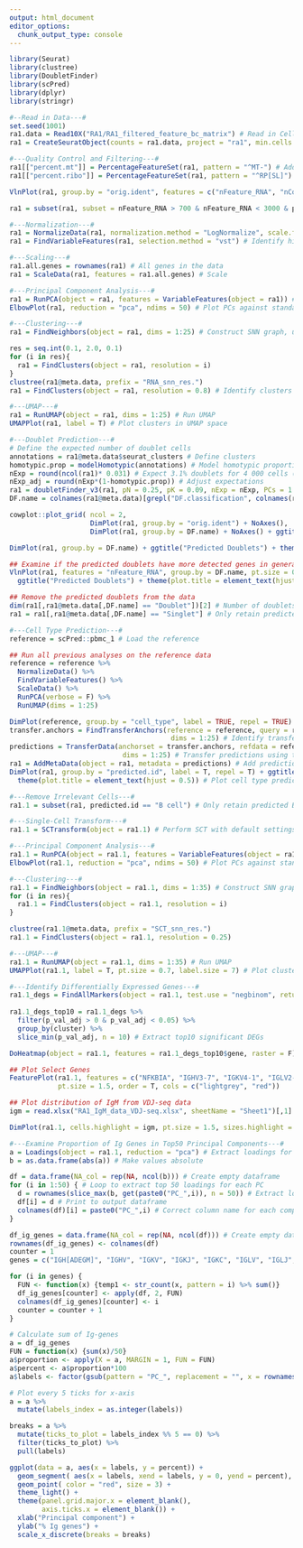 ```yaml
---
output: html_document
editor_options: 
  chunk_output_type: console
---
```


```r
library(Seurat)
library(clustree)
library(DoubletFinder)
library(scPred)
library(dplyr)
library(stringr)

#--Read in Data---#
set.seed(1001)
ra1.data = Read10X("RA1/RA1_filtered_feature_bc_matrix") # Read in CellRanger output files
ra1 = CreateSeuratObject(counts = ra1.data, project = "ra1", min.cells = 3, min.features = 200) # Create Seurat object

#---Quality Control and Filtering---#
ra1[["percent.mt"]] = PercentageFeatureSet(ra1, pattern = "^MT-") # Add % mitochondrial genes expressed as metadata
ra1[["percent.ribo"]] = PercentageFeatureSet(ra1, pattern = "^RP[SL]") # Add % ribosomal genes as metadata

VlnPlot(ra1, group.by = "orig.ident", features = c("nFeature_RNA", "nCount_RNA", "percent.mt", "percent.ribo"), pt.size = 0.1,ncol = 2) + NoLegend()

ra1 = subset(ra1, subset = nFeature_RNA > 700 & nFeature_RNA < 3000 & percent.mt < 11 & percent.ribo >5) # Filter for quality

#---Normalization---#
ra1 = NormalizeData(ra1, normalization.method = "LogNormalize", scale.factor = 10000) # Log-normalize data
ra1 = FindVariableFeatures(ra1, selection.method = "vst") # Identify highly variable genes

#---Scaling---#
ra1.all.genes = rownames(ra1) # All genes in the data
ra1 = ScaleData(ra1, features = ra1.all.genes) # Scale

#---Principal Component Analysis---#
ra1 = RunPCA(object = ra1, features = VariableFeatures(object = ra1)) # Perform PCA
ElbowPlot(ra1, reduction = "pca", ndims = 50) # Plot PCs against standard deviation

#---Clustering---#
ra1 = FindNeighbors(object = ra1, dims = 1:25) # Construct SNN graph, using 25 PCs

res = seq.int(0.1, 2.0, 0.1)
for (i in res){
  ra1 = FindClusters(object = ra1, resolution = i)
}
clustree(ra1@meta.data, prefix = "RNA_snn_res.")
ra1 = FindClusters(object = ra1, resolution = 0.8) # Identify clusters

#---UMAP---#
ra1 = RunUMAP(object = ra1, dims = 1:25) # Run UMAP
UMAPPlot(ra1, label = T) # Plot clusters in UMAP space

#---Doublet Prediction---#
# Define the expected number of doublet cells
annotations = ra1@meta.data$seurat_clusters # Define clusters
homotypic.prop = modelHomotypic(annotations) # Model homotypic proportions
nExp = round(ncol(ra1)* 0.031) # Expect 3.1% doublets for 4 000 cells (overexpectation rather than underexpectation)
nExp_adj = round(nExp*(1-homotypic.prop)) # Adjust expectations
ra1 = doubletFinder_v3(ra1, pN = 0.25, pK = 0.09, nExp = nExp, PCs = 1:25) # Perform doublet prediction
DF.name = colnames(ra1@meta.data)[grepl("DF.classification", colnames(ra1@meta.data))]

cowplot::plot_grid( ncol = 2,
                    DimPlot(ra1, group.by = "orig.ident") + NoAxes(),
                    DimPlot(ra1, group.by = DF.name) + NoAxes() + ggtitle("Predicted Doublets") + theme(plot.title = element_text(hjust = 0.5))) # Plot predicted doublets

DimPlot(ra1, group.by = DF.name) + ggtitle("Predicted Doublets") + theme(plot.title = element_text(hjust = 0.5)) # Plot predicted doublets in UMAP space

## Examine if the predicted doublets have more detected genes in general
VlnPlot(ra1, features = "nFeature_RNA", group.by = DF.name, pt.size = 0.1) +
  ggtitle("Predicted Doublets") + theme(plot.title = element_text(hjust = 0.5))

## Remove the predicted doublets from the data
dim(ra1[,ra1@meta.data[,DF.name] == "Doublet"])[2] # Number of doublets detected
ra1 = ra1[,ra1@meta.data[,DF.name] == "Singlet"] # Only retain predicted singlets for downstream analyses

#---Cell Type Prediction---#
reference = scPred::pbmc_1 # Load the reference

## Run all previous analyses on the reference data
reference = reference %>%
  NormalizeData() %>%
  FindVariableFeatures() %>%
  ScaleData() %>%
  RunPCA(verbose = F) %>%
  RunUMAP(dims = 1:25)

DimPlot(reference, group.by = "cell_type", label = TRUE, repel = TRUE) + NoAxes() + ggtitle("Reference") + theme(plot.title = element_text(hjust = 0.5)) # Plot predicted cell types in reference in UMAP space
transfer.anchors = FindTransferAnchors(reference = reference, query = ra1,
                                        dims = 1:25) # Identify transfer anchors between reference and query
predictions = TransferData(anchorset = transfer.anchors, refdata = reference$cell_type, 
                            dims = 1:25) # Transfer predictions using the transfer anchors
ra1 = AddMetaData(object = ra1, metadata = predictions) # Add predictions to metadata
DimPlot(ra1, group.by = "predicted.id", label = T, repel = T) + ggtitle("Predicted Cell Type") +  
  theme(plot.title = element_text(hjust = 0.5)) # Plot cell type predictions for query data in UMAP space

#---Remove Irrelevant Cells---#
ra1.1 = subset(ra1, predicted.id == "B cell") # Only retain predicted B cells for downstream analysis

#---Single-Cell Transform---#
ra1.1 = SCTransform(object = ra1.1) # Perform SCT with default settings

#---Principal Component Analysis---#
ra1.1 = RunPCA(object = ra1.1, features = VariableFeatures(object = ra1.1), assay = "SCT") # Perform principal component analysis
ElbowPlot(ra1.1, reduction = "pca", ndims = 50) # Plot PCs against standard deviation

#---Clustering---#
ra1.1 = FindNeighbors(object = ra1.1, dims = 1:35) # Construct SNN graph, using 35 PCs
for (i in res){
  ra1.1 = FindClusters(object = ra1.1, resolution = i)
}

clustree(ra1.1@meta.data, prefix = "SCT_snn_res.")
ra1.1 = FindClusters(object = ra1.1, resolution = 0.25)

#---UMAP---#
ra1.1 = RunUMAP(object = ra1.1, dims = 1:35) # Run UMAP
UMAPPlot(ra1.1, label = T, pt.size = 0.7, label.size = 7) # Plot clusters in UMAP space

#---Identify Differentially Expressed Genes---#
ra1.1_degs = FindAllMarkers(object = ra1.1, test.use = "negbinom", return.thresh = 0.05, only.pos = T) # Identify upregulated DEGs
 
ra1.1_degs_top10 = ra1.1_degs %>% 
  filter(p_val_adj > 0 & p_val_adj < 0.05) %>%
  group_by(cluster) %>%
  slice_min(p_val_adj, n = 10) # Extract top10 significant DEGs

DoHeatmap(object = ra1.1, features = ra1.1_degs_top10$gene, raster = F) # Plot top10 DEGs

## Plot Select Genes
FeaturePlot(ra1.1, features = c("NFKBIA", "IGHV3-7", "IGKV4-1", "IGLV2-14", "CD69", "COCH", "CRIP2", "TEX9", "ITGB1"), 
            pt.size = 1.5, order = T, cols = c("lightgrey", "red"))

## Plot distribution of IgM from VDJ-seq data
igm = read.xlsx("RA1_IgM_data_VDJ-seq.xlsx", sheetName = "Sheet1")[,1]

DimPlot(ra1.1, cells.highlight = igm, pt.size = 1.5, sizes.highlight = 1.5, order = T, cols = c("lightgrey", "red")) + NoLegend()

#---Examine Proportion of Ig Genes in Top50 Principal Components---#
a = Loadings(object = ra1.1, reduction = "pca") # Extract loadings for PCA
b = as.data.frame(abs(a)) # Make values absolute

df = data.frame(NA_col = rep(NA, ncol(b))) # Create empty dataframe
for (i in 1:50) { # Loop to extract top 50 loadings for each PC
  d = rownames(slice_max(b, get(paste0("PC_",i)), n = 50)) # Extract loadings
  df[i] = d # Print to output dataframe
  colnames(df)[i] = paste0("PC_",i) # Correct column name for each component
}

df_ig_genes = data.frame(NA_col = rep(NA, ncol(df))) # Create empty dataframe
rownames(df_ig_genes) <- colnames(df)
counter = 1
genes = c("IGH[ADEGM]", "IGHV", "IGKV", "IGKJ", "IGKC", "IGLV", "IGLJ", "IGLC")

for (i in genes) {
  FUN <- function(x) {temp1 <- str_count(x, pattern = i) %>% sum()}
  df_ig_genes[counter] <- apply(df, 2, FUN)
  colnames(df_ig_genes)[counter] <- i
  counter = counter + 1
}

# Calculate sum of Ig-genes
a = df_ig_genes
FUN = function(x) {sum(x)/50}
a$proportion <- apply(X = a, MARGIN = 1, FUN = FUN)  
a$percent <- a$proportion*100
a$labels <- factor(gsub(pattern = "PC_", replacement = "", x = rownames(a)), levels = 1:50)

# Plot every 5 ticks for x-axis
a = a %>%
  mutate(labels_index = as.integer(labels))

breaks = a %>%
  mutate(ticks_to_plot = labels_index %% 5 == 0) %>%
  filter(ticks_to_plot) %>%
  pull(labels)

ggplot(data = a, aes(x = labels, y = percent)) +
  geom_segment( aes(x = labels, xend = labels, y = 0, yend = percent), color = "grey") +
  geom_point( color = "red", size = 3) +
  theme_light() +
  theme(panel.grid.major.x = element_blank(),
        axis.ticks.x = element_blank()) +
  xlab("Principal component") +
  ylab("% Ig genes") +
  scale_x_discrete(breaks = breaks)
```

